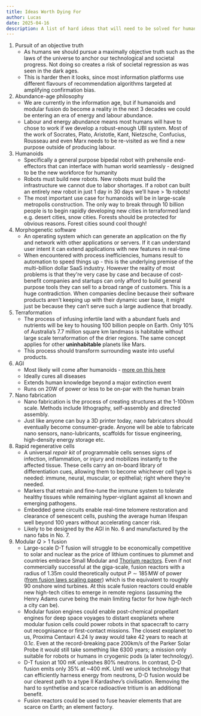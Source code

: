 ```yaml
---
title: Ideas Worth Dying For
author: Lucas
date: 2025-04-16
description: A list of hard ideas that will need to be solved for humanity to pass through all the great filters - ranked by difficulty. Adding to these as I go.
---
```


1. Pursuit of an objective truth
    - As humans we should pursue a maximally objective truth such as the laws of the universe to anchor our technological and societal progress. Not doing so creates a risk of societal regression as was seen in the dark ages.
    - This is harder then it looks, since most information platforms use different flavours of recommendation algorithms targeted at amplifying confirmation bias.
2. Abundance-age philosophy
    - We are currently in the information age, but if humanoids and modular fusion do become a reality in the next 3 decades we could be entering an era of energy and labour abundance.
    - Labour and energy abundance means most humans will have to chose to work if we develop a robust-enough UBI system. Most of the work of Socrates, Plato, Aristotle, Kant, Nietzsche, Confucius, Rousseau and even Marx needs to be re-visited as we find a new purpose outside of producing labour.
3. Humanoids
    - Specifically a general purpose bipedal robot with prehensile end-effectors that can interface with human world seamlessly - designed to be the new workforce for humanity
    - Robots must build new robots. New robots must build the infrastructure we cannot due to labor shortages. If a robot can built an entirely new robot in just 1 day in 30 days we’ll have > 1b robots!
    - The most important use case for humanoids will be in large-scale metropolis construction. The only way to break through 10 billion people is to begin rapidly developing new cities in terraformed land e.g. desert cities, snow cities. Forests should be protected for obvious reasons. Forest cities sound cool though!
4. Morphogenetic software
    - An operating system which can generate an application on the fly and network with other applications or servers. If it can understand user intent it can extend applications with new features in real-time
    - When encountered with process inefficiencies, humans result to automation to speed things up - this is the underlying premise of the multi-billion dollar SaaS industry. However the reality of most problems is that they're very case by case and because of cost-benefit companies and startups can only afford to build general purpose tools they can sell to a broad range of customers. This is a huge contradiction. When companies decline because their software products aren’t keeping up with their dynamic user base, it might just be because they can’t serve such a large audience that broadly.
5. Terraformation
    - The process of infusing infertile land with a abundant fuels and nutrients will be key to housing 100 billion people on Earth. Only 10% of Australia’s 7.7 million square km landmass is habitable without large scale terraformation of the drier regions. The same concept applies for other **uninhabitable** planets like Mars.
    - This process should transform surrounding waste into useful products.
6. AGI
    - Most likely will come after humanoids - [more on this here](https://maybelucas.com/posts/hippocampus/)
    - Ideally cures all diseases
    - Extends human knowledge beyond a major extinction event
    - Runs on 20W of power or less to be on-par with the human brain
7. Nano fabrication
    - Nano fabrication is the process of creating structures at the 1-100nm scale. Methods include lithography, self-assembly and directed assembly.
    - Just like anyone can buy a 3D printer today, nano fabricators should eventually become consumer-grade. Anyone will be able to fabricate nano sensors, nano-lubricants, scaffolds for tissue engineering, high-density energy storage etc.
8. Rapid regenerative cells
    - A universal *repair kit* of programmable cells senses signs of infection, inflammation, or injury and mobilizes instantly to the affected tissue. These cells carry an on-board library of differentiation cues, allowing them to become whichever cell type is needed: immune, neural, muscular, or epithelial; right where they’re needed.
    - Markers that retrain and fine-tune the immune system to tolerate healthy tissues while remaining hyper-vigilant against all known and emerging pathogens.
    - Embedded gene circuits enable real-time telomere restoration and clearance of senescent cells, pushing the average human lifespan well beyond 100 years without accelerating cancer risk.
    - Likely to be designed by the AGI in No. 6 and manufactured by the nano fabs in No. 7.
9. Modular $Q> 1$ fusion
    - Large-scale D-T fusion will struggle to be economically competitive to solar and nuclear as the price of lithium continues to plummet and countries embrace Small Modular and [Thorium reactors](https://www.notion.so/China-1ad94175223280068225c57ff764fd88?pvs=21). Even if not commercially successful at the giga-scale, fusion reactors with a radius of 1.35m could theoretically output $P \sim 185 \,\text{MW}$ of power ([from fusion laws scaling paper](https://royalsocietypublishing.org/doi/10.1098/rsta.2017.0437)) which is the equivalent to roughly 90 onshore wind turbines. At this scale fusion reactors could enable new high-tech cities to emerge in remote regions (assuming the Henry Adams curve being the main limiting factor for how *high-tech* a city can be).
    - Modular fusion engines could enable post-chemical propellant engines for deep space voyages to distant exoplanets where modular fusion cells could power robots in that spacecraft to carry out recognisance or first-contact missions. The closest exoplanet to us, Proxima Centauri 4.24 ly away would take 42 years to reach at $0.1c$. Even at the record-breaking pace 200km/s of the Parker Solar Probe it would still take something like 6300 years; a mission only suitable for robots or humans in cryogenic pods (a later technology).
    - D-T fusion at 100 mK unleashes 80% neutrons. In contrast, D-D fusion emits only 35% at ~400 mK. Until we unlock technology that can efficiently harness energy from neutrons, D-D fusion would be our clearest path to a type II Kardashev’s civilisation. Removing the hard to synthetise and scarce radioactive tritium is an additional benefit.
    - Fusion reactors could be used to fuse heavier elements that are scarce on Earth; an element factory.